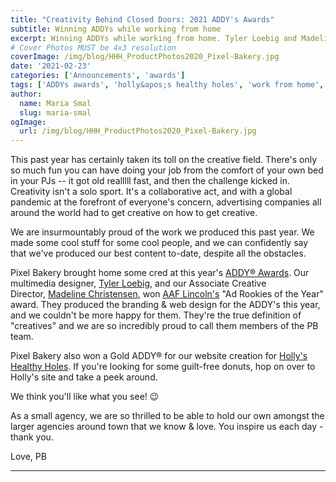 ```yaml
---
title: "Creativity Behind Closed Doors: 2021 ADDY's Awards"
subtitle: Winning ADDYs while working from home
excerpt: Winning ADDYs while working from home. Tyler Loebig and Madeline Christensen win Ad Rookies of the Year, PB wins Gold for web design.
# Cover Photos MUST be 4x3 resolution
coverImage: /img/blog/HHH_ProductPhotos2020_Pixel-Bakery.jpg
date: '2021-02-23'
categories: ['Announcements', 'awards']
tags: ['ADDYs awards', 'holly&apos;s healthy holes', 'work from home', 'covid']
author:
  name: Maria Smal
  slug: maria-smal
ogImage:
  url: /img/blog/HHH_ProductPhotos2020_Pixel-Bakery.jpg
---
```


This past year has certainly taken its toll on the creative field. There's only so much fun you can have doing your job from the comfort of your own bed in your PJs -- it got old realllll fast, and then the challenge kicked in. Creativity isn't a solo sport. It's a collaborative act, and with a global pandemic at the forefront of everyone's concern, advertising companies all around the world had to get creative on how to get creative.

We are insurmountably proud of the work we produced this past year. We made some cool stuff for some cool people, and we can confidently say that we've produced our best content to-date, despite all the obstacles.

Pixel Bakery brought home some cred at this year's [ADDY® Awards](https://getthegreenlight.co/). Our multimedia designer, [Tyler Loebig](https://www.tylerloebig.com/), and our Associate Creative Director, [Madeline Christensen](https://www.linkedin.com/in/madeline-christensen/), won [AAF Lincoln's](https://aafnebraska.org/about/) "Ad Rookies of the Year" award. They produced the branding & web design for the ADDY's this year, and we couldn't be more happy for them. They're the true definition of "creatives" and we are so incredibly proud to call them members of the PB team.

Pixel Bakery also won a Gold ADDY® for our website creation for [Holly's Healthy Holes](https://google.com/). If you're looking for some guilt-free donuts, hop on over to Holly's site and take a peek around.

We think you'll like what you see! 😉

As a small agency, we are so thrilled to be able to hold our own amongst the larger agencies around town that we know & love. You inspire us each day - thank you.

Love,
PB

---
